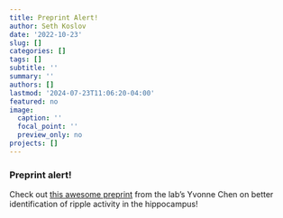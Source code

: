 ```yaml
---
title: Preprint Alert!
author: Seth Koslov
date: '2022-10-23'
slug: []
categories: []
tags: []
subtitle: ''
summary: ''
authors: []
lastmod: '2024-07-23T11:06:20-04:00'
featured: no
image:
  caption: ''
  focal_point: ''
  preview_only: no
projects: []
---
```


### Preprint alert!  
Check out [this awesome preprint](https://www.biorxiv.org/content/10.1101/2020.10.17.342881v1) from the lab's Yvonne Chen on better identification of ripple activity in the hippocampus! 

